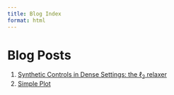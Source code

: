 ```yaml
---
title: Blog Index
format: html
---
```


# Blog Posts

1. [Synthetic Controls in Dense Settings: the $\ell_2$ relaxer](anotherexample.html)
1. [Simple Plot](example.html)
